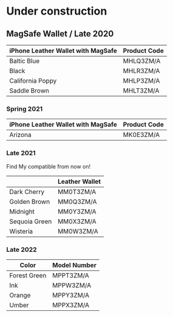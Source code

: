 
# Under construction

## MagSafe Wallet / Late 2020

| iPhone Leather Wallet with MagSafe | Product Code |
| ---------------------------------- | ------------ |
| Baltic Blue                        | MHLQ3ZM/A    |
| Black                              | MHLR3ZM/A    |
| California Poppy                   | MHLP3ZM/A    |
| Saddle Brown                       | MHLT3ZM/A    |

### Spring 2021

| iPhone Leather Wallet with MagSafe | Product Code |
| ---------------------------------- | ------------ |
| Arizona                            | MK0E3ZM/A    |

### Late 2021

Find My compatible from now on!

|               | Leather Wallet |
| ------------- | -------------- |
| Dark Cherry   | MM0T3ZM/A      |
| Golden Brown  | MM0Q3ZM/A      |
| Midnight      | MM0Y3ZM/A      |
| Sequoia Green | MM0X3ZM/A      |
| Wisteria      | MM0W3ZM/A      |

### Late 2022

| Color        | Model Number |
| ------------ | ------------ |
| Forest Green | MPPT3ZM/A    |
| Ink          | MPPW3ZM/A    |
| Orange       | MPPY3ZM/A    |
| Umber        | MPPX3ZM/A    |
